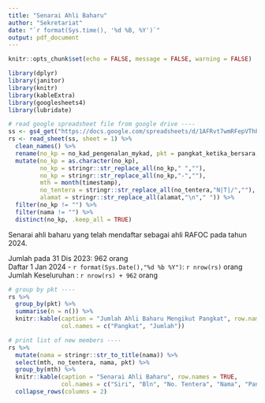 ```yaml
---
title: "Senarai Ahli Baharu"
author: "Sekretariat"
date: "`r format(Sys.time(), '%d %B, %Y')`"
output: pdf_document
---
```


```r
knitr::opts_chunk$set(echo = FALSE, message = FALSE, warning = FALSE)

library(dplyr)
library(janitor)
library(knitr)
library(kableExtra)
library(googlesheets4)
library(lubridate)

# read google spreadsheet file from google drive ----
ss <- gs4_get("https://docs.google.com/spreadsheets/d/1AFRvt7wmRFepVThPW3ikItWRWxdSeZz91K9utUqbTS0/edit?resourcekey#gid=621805772")
rs <- read_sheet(ss, sheet = 1) %>% 
  clean_names() %>%
  rename(no_kp = no_kad_pengenalan_mykad, pkt = pangkat_ketika_bersara, ttp = tarikh_bersara) %>%
  mutate(no_kp = as.character(no_kp),
         no_kp = stringr::str_replace_all(no_kp," ",""),
         no_kp = stringr::str_replace_all(no_kp,"-",""),
         mth = month(timestamp),
         no_tentera = stringr::str_replace_all(no_tentera,"N|T|/",""),
         alamat = stringr::str_replace_all(alamat,"\n"," ")) %>% 
  filter(no_kp != "") %>% 
  filter(nama != "") %>% 
  distinct(no_kp, .keep_all = TRUE)

```
Senarai ahli baharu yang telah mendaftar sebagai ahli RAFOC pada tahun 2024.

Jumlah pada 31 Dis 2023: 962 orang    
Daftar 1 Jan 2024 -  `r format(Sys.Date(),"%d %b %Y")`: `r nrow(rs)` orang    
Jumlah Keseluruhan : `r nrow(rs) + 962` orang

```r
# group by pkt ----
rs %>% 
  group_by(pkt) %>%
  summarise(n = n()) %>%
  knitr::kable(caption = "Jumlah Ahli Baharu Mengikut Pangkat", row.names = TRUE, booktab = TRUE, position = "h",
               col.names = c("Pangkat", "Jumlah"))
```

```r
# print list of new members ----
rs %>% 
  mutate(nama = stringr::str_to_title(nama)) %>% 
  select(mth, no_tentera, nama, pkt) %>%
  group_by(mth) %>% 
  knitr::kable(caption = "Senarai Ahli Baharu", row.names = TRUE, 
               col.names = c("Siri", "Bln", "No. Tentera", "Nama", "Pangkat")) %>% 
  collapse_rows(columns = 2)
```

